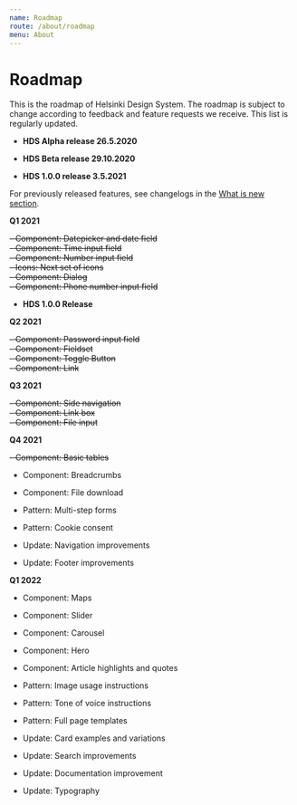 ```yaml
---
name: Roadmap
route: /about/roadmap
menu: About
---
```



# Roadmap

<LargeParagraph>
   This is the roadmap of Helsinki Design System. The roadmap is subject to change according to feedback and feature requests we receive. This list is regularly updated.
</LargeParagraph>


- **HDS Alpha release 26.5.2020**

- **HDS Beta release 29.10.2020**

- **HDS 1.0.0 release 3.5.2021**

For previously released features, see changelogs in the [What is new section](/about/new).

**Q1 2021**

~~- Component: Datepicker and date field~~<br/>
~~- Component: Time input field~~<br/>
~~- Component: Number input field~~<br/>
~~- Icons: Next set of icons~~<br/>
~~- Component: Dialog~~<br/>
~~- Component: Phone number input field~~<br/>


- **HDS 1.0.0 Release**

**Q2 2021**


~~- Component: Password input field~~<br/>
~~- Component: Fieldset~~<br/>
~~- Component: Toggle Button~~<br/>
~~- Component: Link~~<br/>


**Q3 2021**


~~- Component: Side navigation~~<br/>
~~- Component: Link box~~<br/>
~~- Component: File input~~<br/>


**Q4 2021**

~~- Component: Basic tables~~<br/>
- Component: Breadcrumbs
- Component: File download

- Pattern: Multi-step forms
- Pattern: Cookie consent

- Update: Navigation improvements
- Update: Footer improvements

**Q1 2022**
- Component: Maps
- Component: Slider
- Component: Carousel
- Component: Hero
- Component: Article highlights and quotes


- Pattern: Image usage instructions
- Pattern: Tone of voice instructions
- Pattern: Full page templates


- Update: Card examples and variations
- Update: Search improvements
- Update: Documentation improvement
- Update: Typography
